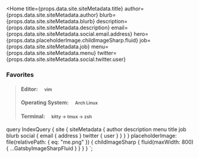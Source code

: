 
<Home
  title={props.data.site.siteMetadata.title}
  author={props.data.site.siteMetadata.author}
  blurb={props.data.site.siteMetadata.blurb}
  description={props.data.site.siteMetadata.description}
  email={props.data.site.siteMetadata.social.email.address}
  hero={props.data.placeholderImage.childImageSharp.fluid}
  job={props.data.site.siteMetadata.job}
  menu={props.data.site.siteMetadata.menu}
  twitter={props.data.site.siteMetadata.social.twitter.user}
>
### Favorites

> #### Editor: &emsp;<small>vim</small>
>
> #### Operating System: &emsp;<small>Arch Linux</small>
>
> #### Terminal: &emsp;<small>kitty -> tmux -> zsh</small>

</Home>

  query IndexQuery {
    site {
      siteMetadata {
        author
        description
        menu
        title
        job
        blurb
        social {
          email {
            address
          }
          twitter {
            user
          }
        }
      }
    }
    placeholderImage: file(relativePath: { eq: "me.png" }) {
      childImageSharp {
        fluid(maxWidth: 800) {
          ...GatsbyImageSharpFluid
        }
      }
    }
  }
`;
